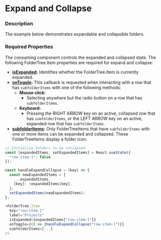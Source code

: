 
# Expand and Collapse

### Description

The example below demonstrates expandable and collapsible folders.

### Required Properties

The consuming component controls the expanded and collapsed state.
The following FolderTree.Item properties are required for expand and collapse:
* **[isExpanded](../about#foldertreeitem-props-table):** Identifies whether the FolderTree.Item is currently expanded. 
* **[onToggle](../about#foldertreeitem-props-table):** This callback is requested when interacting with a row that has `subfolderItems` with one of the following methods:
  * **Mouse click:**
    * Selecting anywhere but the radio button on a row that has `subfolderItems`.
  * **Keyboard:**
    * Pressing the RIGHT ARROW key on an active, collapsed row that has `subfolderItems`, or the LEFT ARROW key on an active, expanded row that has `subfolderItems`.
* **[subfolderItems](../about#foldertreeitem-props-table):** Only FolderTreeItems that have `subfolderItems` with one or more items can be expanded and collapsed.
These FolderTreeItems display a folder icon.

```js
// Initialize folders to be collapsed
const [expandedItems, setExpandedItems] = React.useState({
  "row-item-1": false
});

const handleExpandCollapse = (key) => {
  const newExpandedItems = {
    ...expandedItems,
    [key]: !expandedItems[key],
  };
  setExpandedItems(newExpandedItems);
};

<FolderTree.Item
  key="row-item-1"
  label="Projects"
  isExpanded={expandedItems["row-item-1"]}
  onToggle={() => {handleExpandCollapse("row-item-1")}}
  subfolderItems=[...]
/>
```

<FolderTreeExpandCollapse />
